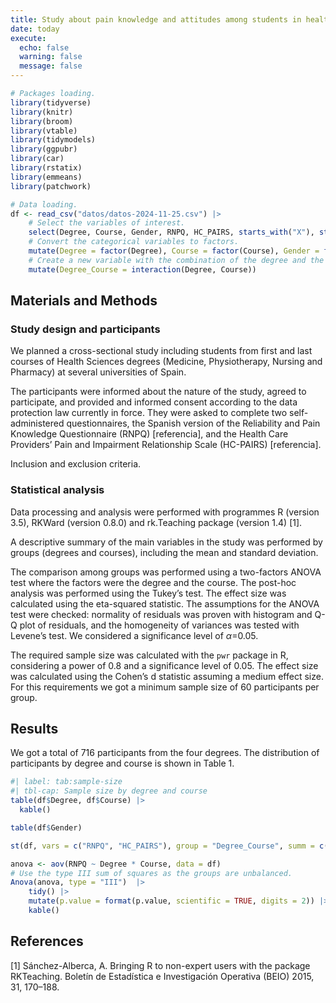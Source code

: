 ```yaml
---
title: Study about pain knowledge and attitudes among students in health sciences degrees
date: today
execute: 
  echo: false
  warning: false
  message: false
---
```


```r
# Packages loading.
library(tidyverse)
library(knitr)
library(broom)
library(vtable)
library(tidymodels)
library(ggpubr)
library(car)
library(rstatix)
library(emmeans)
library(patchwork)
```

```r
# Data loading.
df <- read_csv("datos/datos-2024-11-25.csv") |>
    # Select the variables of interest.
    select(Degree, Course, Gender, RNPQ, HC_PAIRS, starts_with("X"), starts_with("Y")) |> 
    # Convert the categorical variables to factors.
    mutate(Degree = factor(Degree), Course = factor(Course), Gender = factor(Gender)) |> 
    # Create a new variable with the combination of the degree and the course.
    mutate(Degree_Course = interaction(Degree, Course))
```

## Materials and Methods

### Study design and participants

We planned a cross-sectional study including students from first and last courses of Health Sciences degrees (Medicine, Physiotherapy, Nursing and Pharmacy) at several universities of Spain. 

The participants were informed about the nature of the study, agreed to participate, and provided and
informed consent according to the data protection law currently in force. They were asked to complete two self-administered questionnaires, the Spanish version of the Reliability and Pain Knowledge Questionnaire (RNPQ) [referencia], and the Health Care Providers’ Pain and Impairment Relationship Scale (HC-PAIRS) [referencia].

Inclusion and exclusion criteria.

### Statistical analysis

Data processing and analysis were performed with programmes R (version 3.5), RKWard
(version 0.8.0) and rk.Teaching package (version 1.4) [1].

A descriptive summary of the main variables in the study was performed by groups (degrees and courses), including the mean and standard deviation.

The comparison among groups was performed using a two-factors ANOVA test where the factors were the degree and the course. The post-hoc analysis was performed using the Tukey's test. The effect size was calculated using the eta-squared statistic. The assumptions for the ANOVA test were checked: normality of residuals was proven with histogram and Q-Q plot of residuals, and the homogeneity of variances was tested with Levene’s test. We considered a significance level of $\alpha$=0.05.

The required sample size was calculated with the `pwr` package in R, considering a power of 0.8 and a significance level of 0.05. The effect size was calculated using the Cohen’s d statistic assuming a medium effect size. For this requirements we got a minimum sample size of 60 participants per group.

<!-- The comparison between the first and last courses was performed using the Student’s t-test for independent samples. The effect size was calculated using Cohen’s d. -->

## Results

We got a total of 716 participants from the four degrees. The distribution of participants by degree and course is shown in Table 1.

```r
#| label: tab:sample-size
#| tbl-cap: Sample size by degree and course
table(df$Degree, df$Course) |> 
  kable()
```

```r
table(df$Gender)
```

```r
st(df, vars = c("RNPQ", "HC_PAIRS"), group = "Degree_Course", summ = c("mean(x)",   "sd(x)", "min(x)", "pctile(x)[25]", "median(x)", "pctile(x)[75]", "max(x)"), title = "Mean and standard deviation of the RNPQ and HC_PAIRS scores by degree and course")
```

```r
anova <- aov(RNPQ ~ Degree * Course, data = df)
# Use the type III sum of squares as the groups are unbalanced.
Anova(anova, type = "III")  |> 
    tidy() |>
    mutate(p.value = format(p.value, scientific = TRUE, digits = 2)) |>
    kable()
```


## References

[1] Sánchez-Alberca, A. Bringing R to non-expert users with the package RKTeaching. Boletín de Estadística e
Investigación Operativa (BEIO) 2015, 31, 170–188.